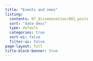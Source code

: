 ```yaml
---
title: "Events and news"
listing:
  contents: 07_dissemination/001_posts
  sort: "date desc"
  type: default
  categories: true
  sort-ui: false
  filter-ui: false
page-layout: full
title-block-banner: true
---
```



